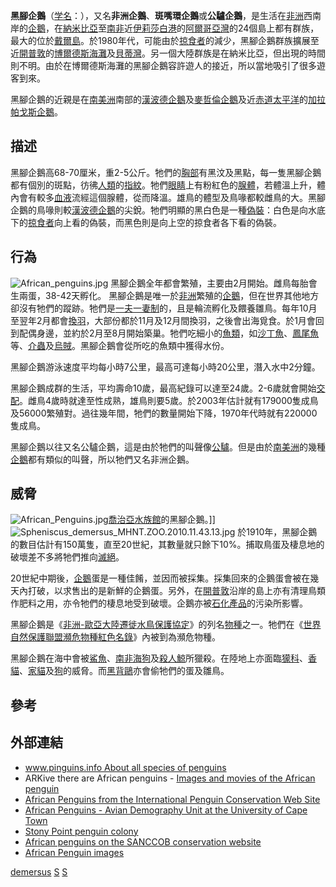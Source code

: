 {{Speciesbox
| taxon = Spheniscus demersus
| image = African.penguin.bristol.750pix (Pingstone).jpg
| status = EN
| status_system =IUCN3.1
| binomial_authority = ([[卡爾·林奈|Linnaeus]], 1758)
| range_map = African penguin distribution.jpg
| range_map_caption = {{color|#7178c5|■}}分布区域
}}
'''黑腳企鵝'''（[[学名|学名]]：''{{lang|la|Spheniscus demersus}}''），又名'''非洲企鵝'''、'''斑嘴環企鵝'''或'''公驢企鵝'''，是生活在[[非洲|非洲]]西南岸的[[企鵝|企鵝]]，在[[納米比亞|納米比亞]]至[[南非|南非]]近[[伊莉莎白港|伊莉莎白港]]的[[阿爾哥亞灣|阿爾哥亞灣]]的24個島上都有群族，最大的位於[[戴爾島|戴爾島]]。於1980年代，可能由於[[掠食者|掠食者]]的減少，黑腳企鵝群族擴展至近[[開普敦|開普敦]]的[[博爾德斯海灘|博爾德斯海灘]]及[[貝蒂灣|貝蒂灣]]。另一個大陸群族是在納米比亞，但出現的時間則不明。由於在博爾德斯海灘的黑腳企鵝容許遊人的接近，所以當地吸引了很多遊客到來。

黑腳企鵝的近親是在[[南美洲|南美洲]]南部的[[漢波德企鵝|漢波德企鵝]]及[[麥哲倫企鵝|麥哲倫企鵝]]及近[[赤道|赤道]][[太平洋|太平洋]]的[[加拉帕戈斯企鵝|加拉帕戈斯企鵝]]。

== 描述 ==
黑腳企鵝高68-70厘米，重2-5公斤。牠們的[[胸部|胸部]]有黑汶及黑點，每一隻黑腳企鵝都有個別的斑點，彷彿[[人類|人類]]的[[指紋|指紋]]。牠們[[眼睛|眼睛]]上有粉紅色的[[腺體|腺體]]，若體溫上升，體內會有較多[[血液|血液]]流經這個腺體，從而降溫。雄鳥的體型及鳥喙都較雌鳥的大。黑腳企鵝的鳥喙則較[[漢波德企鵝|漢波德企鵝]]的尖銳。牠們明顯的黑白色是一種[[偽裝|偽裝]]：白色是向水底下的[[掠食者|掠食者]]向上看的偽裝，而黑色則是向上空的掠食者各下看的偽裝。
== 行為 ==
[[File:African_penguins.jpg|thumb]]
黑腳企鵝全年都會繁殖，主要由2月開始。雌鳥每胎會生兩蛋，38-42天孵化。<!--The breeding range of the African penguin extends from Hollamsbird Island, off central Namibia, to Bird Island in Algoa Bay. -->黑腳企鵝是唯一於[[非洲|非洲]]繁殖的[[企鵝|企鵝]]，但在世界其他地方卻沒有牠們的蹤跡。牠們是[[一夫一妻制|一夫一妻制]]的，且是輪流孵化及餵養雛鳥。每年10月至翌年2月都會[[換羽|換羽]]，大部份都於11月及12月間換羽，之後會出海覓食。於1月會回到配偶身邊，並約於2月至8月開始築巢。牠們吃細小的[[魚類|魚類]]，如[[沙丁魚|沙丁魚]]、[[鳳尾魚|鳳尾魚]]等、[[介蟲|介蟲]]及[[烏賊|烏賊]]。黑腳企鵝會從所吃的魚類中獲得水份。

黑腳企鵝游泳速度平均每小時7公里，最高可達每小時20公里，潛入水中2分鐘。
 
黑腳企鵝成群的生活，平均壽命10歲，最高紀錄可以達至24歲。2-6歲就會開始[[交配|交配]]。雌鳥4歲時就達至性成熟，雄鳥則要5歲。於2003年估計就有179000隻成鳥及56000繁殖對。過往幾年間，牠們的數量開始下降，1970年代時就有220000隻成鳥。

黑腳企鵝以往又名公驢企鵝，這是由於牠們的叫聲像[[驢|公驢]]。但是由於[[南美洲|南美洲]]的幾種[[企鵝|企鵝]]都有類似的叫聲，所以牠們又名非洲企鵝。

== 威脅 ==
[[File:African_Penguins.jpg|thumb]][[喬治亞水族館|喬治亞水族館]]的黑腳企鵝。]]
[[File:Spheniscus_demersus_MHNT.ZOO.2010.11.43.13.jpg|thumb]]
於1910年，黑腳企鵝的數目估計有150萬隻，直至20世紀，其數量就只餘下10%。捕取鳥蛋及棲息地的破壞差不多將牠們推向[[滅絕|滅絕]]。

20世紀中期後，[[企鵝|企鵝]]蛋是一種佳餚，並因而被採集。採集回來的企鵝蛋會被在幾天內打破，以求售出的是新鮮的企鵝蛋。另外，在[[開普敦|開普敦]]沿岸的島上亦有清理鳥類作肥料之用，亦令牠們的棲息地受到破壞。企鵝亦被[[石化產品|石化產品]]的污染所影響。

黑腳企鵝是《[[非洲-歐亞大陸遷徙水鳥保護協定|非洲-歐亞大陸遷徙水鳥保護協定]]》的列名[[物種|物種]]之一。牠們在《[[世界自然保護聯盟瀕危物種紅色名錄|世界自然保護聯盟瀕危物種紅色名錄]]》內被到為瀕危物種。

黑腳企鵝在海中會被[[鯊魚|鯊魚]]、[[南非海狗|南非海狗]]及[[殺人鯨|殺人鯨]]所獵殺。在陸地上亦面臨[[獴科|獴科]]、[[香貓|香貓]]、[[家貓|家貓]]及[[狗|狗]]的威脅。而[[黑背鷗|黑背鷗]]亦會偷牠們的蛋及雛鳥。

== 參考 ==
{{reflist}}

== 外部連結 ==
{{commons and category|Spheniscus_demersus|黑脚企鹅|Spheniscus_demersus}}
* [http://www.pinguins.info www.pinguins.info About all species of penguins]{{Wayback|url=http://www.pinguins.info/ |date=20190418040315 }}
*ARKive there are African penguins - [https://web.archive.org/web/20060422092625/http://www.arkive.org/species/GES/birds/Spheniscus_demersus/ Images and movies of the African penguin]
* [http://www.penguins.cl/african-penguins.htm African Penguins from the International Penguin Conservation Web Site]{{Wayback|url=http://www.penguins.cl/african-penguins.htm |date=20160123115049 }}
* [http://web.uct.ac.za/depts/stats/adu/species/sp003_00.htm African Penguins - Avian Demography Unit at the University of Cape Town] {{Wayback|url=http://web.uct.ac.za/depts/stats/adu/species/sp003_00.htm |date=20140217044357 }}
* [http://web.uct.ac.za/depts/stats/adu/stonypt.htm Stony Point penguin colony] {{Wayback|url=http://web.uct.ac.za/depts/stats/adu/stonypt.htm |date=20140814032008 }}
* [https://web.archive.org/web/20080619131335/http://www.sanccob.co.za/african_penguin.htm African penguins on the SANCCOB conservation website]
* [http://www.jostimages.com/galerie/penguins-seals/african-penguin.html African Penguin images] {{Wayback|url=http://www.jostimages.com/galerie/penguins-seals/african-penguin.html |date=20210225030535 }}

{{企鵝}}
{{Taxonbar}}
[[Category:環企鵝屬|demersus]]
[[Category:卡尔·林奈命名的生物分类|S]]
[[Category:1758年描述的鸟类|S]]